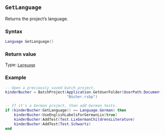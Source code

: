 ::: {.minipage data-latex="{\textwidth}"}
## `GetLanguage`

Returns the project's language.

### Syntax {-}

``` .lua
Language GetLanguage()
```

### Return value {-}

Type: [`Language`](#language)

### Example {-}

``` .lua
-- Open a previously saved batch project.
kinderBucher = BatchProject(Application.GetUserFolder(UserPath.Documents) ..
                            "Bücher.rsbp")

-- If it's a German project, then add German tests.
if (kinderBucher:GetLanguage() == Language.German) then
    kinderBucher:UseEnglishLabelsForGermanLix(true)
    kinderBucher:AddTest(Test.LixGermanChildrensLiterature)
    kinderBucher:AddTest(Test.Schwartz)
end
```
:::
